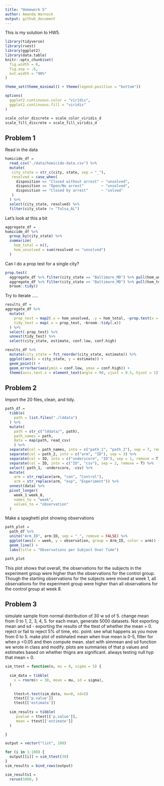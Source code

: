 ```yaml
---
title: "Homework 5"
author: Amanda Warnock
output: github_document
---
```


This is my solution to HW5.

```r
library(tidyverse)
library(rvest)
library(ggplot2)
library(data.table)
knitr::opts_chunk$set(
  fig.width = 6,
  fig.asp = .6,
  out.width = "90%"
)

theme_set(theme_minimal() + theme(legend.position = "bottom"))

options(
  ggplot2.continuous.color = "viridis",
  ggplot2.continuous.fill = "viridis"
)

scale_color_discrete = scale_color_viridis_d
scale_fill_discrete = scale_fill_viridis_d
```


## Problem 1

Read in the data
```r
homicide_df = 
  read_csv("./data/homicide-data.csv") %>% 
  mutate(
   city_state = str_c(city, state, sep = "_"),
   resolved = case_when(
     disposition == "Closed without arrest" ~ "unsolved",
     disposition == "Open/No arrest"        ~ "unsolved",
     disposition == "Closed by arrest"      ~ "solved"
   ) 
  ) %>% 
  select(city_state, resolved) %>% 
  filter(city_state != "Tulsa_AL")
```

Let's look at this a bit

```r
aggregate_df = 
homicide_df %>% 
  group_by(city_state) %>% 
  summarize(
    hom_total = n(),
    hom_unsolved = sum(resolved == "unsolved")
  )
```

Can I do a prop test for a single city?

```r
prop.test(
  aggregate_df %>% filter(city_state == "Baltimore_MD") %>% pull(hom_unsolved), 
  aggregate_df %>% filter(city_state == "Baltimore_MD") %>% pull(hom_total)) %>% 
  broom::tidy()
```

Try to iterate .....

```r
results_df = 
aggregate_df %>% 
  mutate(
    prop_test = map2(.x = hom_unsolved, .y = hom_total, ~prop.test(x = .x, n = .y)),
    tidy_test = map(.x = prop_test, ~broom::tidy(.x))
  ) %>% 
  select(-prop_test) %>% 
  unnest(tidy_test) %>% 
  select(city_state, estimate, conf.low, conf.high)
```

```r
results_df %>% 
  mutate(city_state = fct_reorder(city_state, estimate)) %>% 
  ggplot(aes(x = city_state, y = estimate)) +
  geom_point() +
  geom_errorbar(aes(ymin = conf.low, ymax = conf.high)) +
  theme(axis.text.x = element_text(angle = 90, vjust = 0.5, hjust = 1)) 
```

## Problem 2

Import the 20 files, clean, and tidy.

```r
path_df = 
  tibble(
    path = list.files("./lddata")
  ) %>% 
  mutate(
    path = str_c("lddata/", path),
    path_names = path,
    data = map(path, read_csv)
    ) %>% 
  separate(col = path_names, into = c("path_1", "path_2"), sep = 7, remove = T) %>% 
  separate(col = path_2, into = c("arm", "ID"), sep = 3) %>% 
  separate(col = ID, into = c("underscore", "ID"), sep = 1, remove = T) %>% 
  separate(col = ID, into = c("ID", "csv"), sep = 2, remove = T) %>% 
  select(-path_1, -underscore, -csv) %>% 
  mutate(
    arm = str_replace(arm, "con", "Control"),
    arm = str_replace(arm, "exp", "Experiment")) %>% 
  unnest(data) %>% 
  pivot_longer(
    week_1:week_8,
    names_to = "week", 
    values_to = "observation"
  ) 
```

Make a spaghetti plot showing observations 
```r
path_plot = 
  path_df %>% 
  unite("Arm_ID", arm:ID, sep = "_", remove = FALSE) %>% 
  ggplot(aes(x = week, y = observation, group = Arm_ID, color = arm)) +
  geom_line() +
  labs(title = "Observations per Subject Over Time")

path_plot
```

This plot shows that overall, the observations for the subjects in the experiment group were higher than the observations for the control group. Though the starting observations for the subjects were mixed at week 1, all observations for the experiment group were higher than all observations for the control group at week 8. 

## Problem 3

simulate sample from normal distribution of 30 w sd of 5. change mean from 0 to 1, 2, 3, 4, 5. for each mean, generate 5000 datasets. Not exporting mean and sd - exporting the results of the ttest of whether the mean = 0. reject or fail to reject 5% of time, etc. point: see what happens as you move from 0 to 5. 
make plot of estimated mean when true mean is 0-5, filter for when p <0.05 and then compute mean. start with simmean and sd function we wrote in class and modify. plots are summaries of that p values and estimates based on whether thigns are significant. always testing null hyp that mean = 0. 
```r
sim_ttest = function(n, mu = 0, sigma = 5) {
  
  sim_data = tibble(
    x = rnorm(n = 30, mean = mu, sd = sigma),
  )
  
    ttest=t.test(sim_data, mu=0, sd=5)
    ttest[['p.value']]
    ttest[['estimate']]
    
  sim_results = tibble(
     pvalue = ttest[['p.value']],
     mean = ttest[['estimate']]
  )

}

output = vector("list", 100)

for (i in 1:100) {
  output[[i]] = sim_ttest(30)
}
sim_results = bind_rows(output)
```

```r
sim_results1 = 
  rerun(5000, )
```





